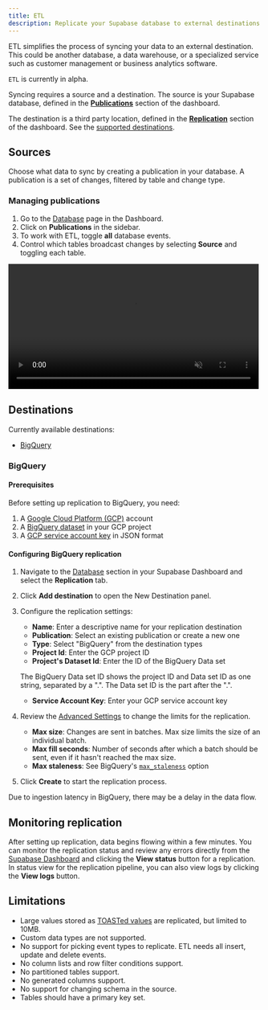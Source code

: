 ```yaml
---
title: ETL
description: Replicate your Supabase database to external destinations
---
```


ETL simplifies the process of syncing your data to an external destination. This could be another database, a data warehouse, or a specialized service such as customer management or business analytics software.

<Admonition type="caution">

`ETL` is currently in alpha.

</Admonition>

Syncing requires a source and a destination. The source is your Supabase database, defined in the [**Publications**](https://supabase.com/dashboard/project/_/database/publications) section of the dashboard.

The destination is a third party location, defined in the [**Replication**](https://supabase.com/dashboard/project/_/database/replication) section of the dashboard. See the [supported destinations](#destinations).

## Sources

Choose what data to sync by creating a publication in your database. A publication is a set of changes, filtered by table and change type.

### Managing publications

1. Go to the [Database](https://supabase.com/dashboard/project/_/database/tables) page in the Dashboard.
2. Click on **Publications** in the sidebar.
3. To work with ETL, toggle **all** database events.
4. Control which tables broadcast changes by selecting **Source** and toggling each table.

<video width="99%" muted playsInline controls={true}>
  <source
    src="https://xguihxuzqibwxjnimxev.supabase.co/storage/v1/object/public/videos/docs/api/api-realtime.mp4"
    type="video/mp4"
  />
</video>

## Destinations

Currently available destinations:

- [BigQuery](#bigquery)

### BigQuery

#### Prerequisites

Before setting up replication to BigQuery, you need:

1. A [Google Cloud Platform (GCP)](https://cloud.google.com/gcp) account
2. A [BigQuery dataset](https://cloud.google.com/bigquery/docs/datasets-intro) in your GCP project
3. A [GCP service account key](https://cloud.google.com/iam/docs/keys-create-delete) in JSON format

#### Configuring BigQuery replication

1. Navigate to the [Database](https://supabase.com/dashboard/project/_/database/tables) section in your Supabase Dashboard and select the **Replication** tab.
2. Click **Add destination** to open the New Destination panel.
3. Configure the replication settings:
   - **Name**: Enter a descriptive name for your replication destination
   - **Publication**: Select an existing publication or create a new one
   - **Type**: Select "BigQuery" from the destination types
   - **Project Id**: Enter the GCP project ID
   - **Project's Dataset Id**: Enter the ID of the BigQuery Data set

    <Admonition type="note">

      The BigQuery Data set ID shows the project ID and Data set ID as one string, separated by a ".". The Data set ID is the part after the ".".
    
    </Admonition>

   - **Service Account Key**: Enter your GCP service account key
4. Review the [Advanced Settings](#advanced-settings) to change the limits for the replication.

   - **Max size**: Changes are sent in batches. Max size limits the size of an individual batch.
   - **Max fill seconds**: Number of seconds after which a batch should be sent, even if it hasn't reached the max size.
   - **Max staleness**: See BigQuery's [`max_staleness`](https://cloud.google.com/bigquery/docs/change-data-capture#manage_table_staleness) option

5. Click **Create** to start the replication process.

<Admonition type="note">

Due to ingestion latency in BigQuery, there may be a delay in the data flow.

</Admonition>

## Monitoring replication

After setting up replication, data begins flowing within a few minutes. You can monitor the replication status and review any errors directly from the [Supabase Dashboard](https://supabase.com/dashboard/project/_/database/replication) and clicking the **View status** button for a replication. In status view for the replication pipeline, you can also view logs by clicking the **View logs** button.

## Limitations

- Large values stored as [TOASTed values](https://www.postgresql.org/docs/current/storage-toast.html) are replicated, but limited to 10MB.
- Custom data types are not supported.
- No support for picking event types to replicate. ETL needs all insert, update and delete events.
- No column lists and row filter conditions support.
- No partitioned tables support.
- No generated columns support.
- No support for changing schema in the source.
- Tables should have a primary key set.
